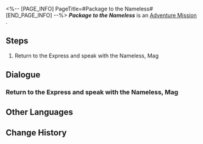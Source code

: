<%-- [PAGE_INFO]
PageTitle=#Package to the Nameless#
[END_PAGE_INFO] --%>
{{Stub|Dialogue.}}
{{Mission Infobox
|id            = 8021302
|title         = 
|image         = <!--Mission Package to the Nameless.png-->
|type          = Adventure
|event_name    = 
|chapter       = 
|requirements  = Reach [[Trailblaze Level]] 21
|summary       = <!--official mission summary from Fate's Atlas-->
|characters    = Mag; Trailblazer
|startLocation = [[<!--starting world-->]] - [[<!--starting area-->]]
|world         = <!--starting world-->
|area          = <!--starting area-->
|prev          = 
|next          = 
|exp           = 
|credits       = 5000
|stellarJade   = 
|other         = {{Card List|}}
}}
'''''Package to the Nameless''''' is an [[Adventure Mission]]<!--in [world]-->.

==Steps==
# Return to the Express and speak with the Nameless, Mag

<!--
==Gameplay Notes==

--><!--
==Trial Character==

-->
==Dialogue==
{{Stub Dialogue}}
{{Dialogue Start}}
:{{tx}}
{{Dialogue End}}

===Return to the Express and speak with the Nameless, Mag===
{{Mission Description|type=adventure|location=<!--to be added-->|update|The Nameless, Mag, is gathering trailblaze experiences of the Nameless from across the Cosmos, offering departure blessings to those walking the Path of Trailblaze.<br /><br />You and the Nameless in the Cosmos have collected a lot. Mag has something to say to you.}}
{{Dialogue Start}}
:{{tx}}
{{Dialogue End}}

==Other Languages==
{{Other Languages
|en   = Package to the Nameless
|zhs  = 寄往无名客的包裹
|zht  = 寄往無名客的包裹
|ja   = ナナシビトへの荷物
|ko   = 무명객에게 보내는 소포
|es   = Paquete enviado a los Anónimos
|fr   = Paquet envoyé aux Sans Noms
|ru   = Посылка для Безымянных
|th   = พัสดุส่งให้ผู้มาเยือนนิรนาม
|vi   = Gói Đồ Gửi Đến Khách Vô Danh
|de   = Paket für die Namenlosen
|id   = Paket dari The Nameless
|pt   = Pacote para os Inominados
}}

==Change History==
{{Change History|2.1}}
